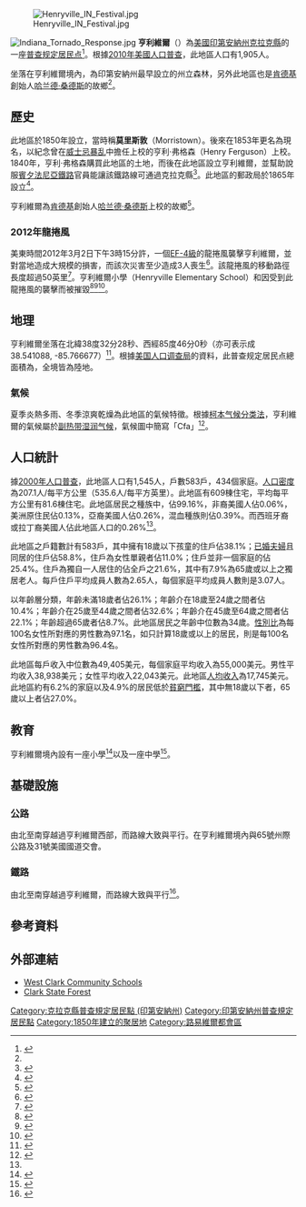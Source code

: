 {{noteTA
|G1=USState
|1=zh-cn:普查规定居民点;zh-tw:人口普查指定地區;
}}
{{Infobox settlement
|official_name = 亨利維爾
|native_name = Henryville
|settlement_type = [[普查规定居民点|普查规定居民点]]
|nickname = 
|mapsize = 250x200px
|image_skyline = 
|imagesize = 
|image_caption = 
|image_map = Clark_County_Indiana_Incorporated_and_Unincorporated_areas_Henryville_Highlighted.svg
|map_caption = 亨利維爾於[[克拉克縣_(印地安納州)|克拉克縣]]及[[印第安納州|印第安納州]]之地理位置
|image_map1 = 
|mapsize1 = 
|map_caption1 = 
|subdivision_type = [[世界政區索引|國家]]
|subdivision_name = [[美国|美国]]
|area_note = 
|subdivision_type1 = [[美國行政區劃|州]]
|subdivision_name1 = [[印第安納州|印第安納州]]
|subdivision_type2 = [[印第安納州行政区划|縣]]
|subdivision_name2 = [[克拉克縣_(印地安納州)|克拉克縣]]
|subdivision_type3 = {{le|印第安納州鎮區列表|List of townships in Indiana|鎮區}}
|subdivision_name3 = {{le|門羅鎮區 (印第安納州克拉克縣)|Monroe Township, Clark County, Indiana|門羅鎮區}}
|government_type = 
|leader_title = 
|leader_name = 
|established_date = 
|area_magnitude = 1 E6
|area_total_km2 = 7.5
|area_land_km2 = 7.5
|area_water_km2 = 0.0
|population_as_of = 2010
|population_note = 
|population_total = 1905
|population_density_km2 = 207.1
|timezone = [[北美东部时区|EST]]
|utc_offset = -5
|timezone_DST = [[北美东部时区|EDT]]
|utc_offset_DST = -4
|area_total_sq_mi = 2.9
|area_land_sq_mi = 2.9
|area_water_sq_mi = 0.0
|elevation_footnotes =<ref name="GR3">{{cite web|url=http://geonames.usgs.gov|accessdate=2008-01-31|title=US Board on Geographic Names|publisher=[[美國地質調查局|美國地質調查局]]|date=2007-10-25|archive-date=2012-02-26|archive-url=https://www.webcitation.org/65jET5cdV?url=http://geonames.usgs.gov/|dead-url=no}}</ref>
|elevation_m = 158
|elevation_ft = 518
|coordinates_display = inline,title
|coordinates_type = region:US_type:city
|latd = 38 |latm = 32 |lats = 28 |latNS = N
|longd = 85 |longm = 46 |longs = 00 |longEW = W
|postal_code_type = [[美國郵區編號|郵區編號]]
|postal_code = 47126
|area_code = {{le|電話區號812|Area code 812|812}}
|blank_name = [[聯邦資料處理標準|FIPS代碼]]
|blank_info = 18-33142<ref name="GR2">{{cite web|url=http://factfinder2.census.gov|publisher=[[美国人口调查局|美国人口调查局]]|accessdate=2008-01-31|title=American FactFinder|archive-date=2013-09-11|archive-url=https://web.archive.org/web/20130911234518/http://factfinder2.census.gov/|dead-url=no}}</ref>
|blank1_name = [[地名信息系统|GNIS編號]]
|blank1_info = [http://geonames.usgs.gov/pls/gnispublic/f?p=gnispq:3:::NO::P3_FID:436039 436039]
|footnotes = 
|website = 
}}

[[Image:Henryville_IN_Festival.jpg|thumb]]

[[File:Indiana_Tornado_Response.jpg|thumb]]
'''亨利維爾'''（{{lang|en|'''Henryville'''}}）為[[美國|美國]][[印第安納州|印第安納州]][[克拉克縣_(印地安納州)|克拉克縣]]{{le|門羅鎮區 (印第安納州克拉克縣)|Monroe Township, Clark County, Indiana|門羅鎮區}}的一座[[普查规定居民点|普查规定居民点]]<ref>{{cite gnis|436039|Henryville, Indiana|2016-10-23}}</ref>。根據[[2010年美國人口普查|2010年美國人口普查]]，此地區人口有1,905人。

{{le|克拉克州立森林|Clark State Forest}}坐落在亨利維爾境內，為印第安納州最早設立的州立森林，另外此地區也是[[肯德基|肯德基]]創始人[[哈兰德·桑德斯|哈兰德·桑德斯]]的故鄉<ref name = ChicagoST20120302/>。

==歷史==
此地區於1850年設立，當時稱'''莫里斯敦'''（Morristown）。後來在1853年更名為現名，以紀念曾在[[威士忌暴乱|威士忌暴乱]]中擔任上校的亨利·弗格森（Henry Ferguson）上校。1840年，亨利·弗格森購買此地區的土地，而後在此地區設立亨利維爾，並幫助說服[[賓夕法尼亞鐵路|賓夕法尼亞鐵路]]官員能讓該鐵路線可通過克拉克縣<ref>{{cite web|url=http://indianapublicmedia.org/momentofindianahistory/henry-ferguson|title=Henry Ferguson|author=Yael Kasander|date=2007-03-12|publisher=Indiana Public Media|accessdate=2012-03-08|archive-date=2020-11-18|archive-url=https://web.archive.org/web/20201118044934/https://indianapublicmedia.org/momentofindianahistory/henry-ferguson/|dead-url=no}}</ref>。此地區的郵政局於1865年設立<ref>{{cite web | url=http://www.postalhistory.com/postoffices.asp?task=display&state=IN&county=Clark | title=Clark County | publisher=Jim Forte Postal History | accessdate=2014-08-30 | archive-date=2014-09-03 | archive-url=https://web.archive.org/web/20140903100414/http://www.postalhistory.com/postoffices.asp?task=display&state=IN&county=Clark | dead-url=no }}</ref>。

亨利維爾為[[肯德基|肯德基]]創始人[[哈兰德·桑德斯|哈兰德·桑德斯]]上校的故鄉<ref>{{cite book|last=Witzel|first=Morgen|title=Encyclopedia of History of American Management|url=https://books.google.com/books?id=sOyPumbw0poC&pg=PA447|date=2005-05-15|publisher=A&C Black|isbn=978-1-84371-131-5|page=447|access-date=2016-11-26|archive-date=2019-05-13|archive-url=https://web.archive.org/web/20190513215905/https://books.google.com/books?id=sOyPumbw0poC&pg=PA447|dead-url=no}}</ref>。

===2012年龍捲風===
美東時間2012年3月2日下午3時15分許，一個[[改良藤田级数|EF-4級]]的龍捲風襲擊亨利維爾，並對當地造成大規模的損害，而該次災害至少造成3人喪生<ref name = ChicagoST20120302>{{Cite web |url=http://www.suntimes.com/11008354-417/indiana-town-completely-gone-after-tornado-kills-at-least-3-official-says.html |title=Indiana town completely gone after tornado kills at least 3; Sun Times; March 2, 2012. |accessdate=2016-11-26 |archive-date=2014-11-29 |archive-url=https://web.archive.org/web/20141129030552/http://www.suntimes.com/11008354-417/indiana-town-completely-gone-after-tornado-kills-at-least-3-official-says.html |dead-url=no }}</ref>。該龍捲風的移動路徑長度超過50英里<ref>{{cite news|url=http://www.philly.com/philly/hp/news_update/20120304_ap_stormsdemolishsmalltownsinindky38dead.html?c=r|title=Storms demolish small towns in Ind., Ky.; 38 dead|last1=Alford|first1=Roger|author2=Jim Suhr|agency=[[美联社|美联社]]|date=2012-03-04|accessdate=2012-03-04|newspaper=[[費城詢問報|費城詢問報]]}}</ref>。亨利維爾小學（Henryville Elementary School）和{{le|亨利維爾中學|Henryville Jr/Sr High School}}因受到此龍捲風的襲擊而被摧毀<ref>{{cite web |author=Susan Candiotti and Moni Basu |url=http://www.cnn.com/2012/03/03/us/severe-weather-indiana-town/ |title=March tornadoes: One day there was a town; the next day it was gone |publisher=CNN |date=2012-03-03 |accessdate=2012-05-22 |archive-date=2020-08-14 |archive-url=https://web.archive.org/web/20200814180817/https://www.cnn.com/2012/03/03/us/severe-weather-indiana-town/ |dead-url=no }}</ref><ref>{{cite web |url=http://usnews.msnbc.msn.com/_news/2012/03/03/10569717-crash-bang-break-as-students-staff-survive-twister-hitting-school |title=U.S. News - 'Crash, bang, break' as students, staff survive twister hitting school |publisher=Usnews.msnbc.msn.com |date= |accessdate=2012-05-22 |deadurl=yes |archiveurl=https://web.archive.org/web/20120527114716/http://usnews.msnbc.msn.com/_news/2012/03/03/10569717-crash-bang-break-as-students-staff-survive-twister-hitting-school |archivedate=2012-05-27 }}</ref><ref>{{cite web |url=http://www.cbsnews.com/8301-201_162-57390040/state-of-emergency-declared-in-ind-ky/ |title=Storms demolish small towns in Ind., Ky.; 38 dead |publisher=CBS News |date= |accessdate=2012-05-22 |archive-date=2013-09-23 |archive-url=https://web.archive.org/web/20130923200222/http://www.cbsnews.com/8301-201_162-57390040/state-of-emergency-declared-in-ind-ky/ |dead-url=no }}</ref>。

==地理==
亨利維爾坐落在北緯38度32分28秒、西經85度46分0秒（亦可表示成38.541088, -85.766677）<ref name="GR1">{{cite web|url=http://www.census.gov/geo/www/gazetteer/gazette.html|publisher=[[美国人口调查局|美国人口调查局]]|accessdate=2011-04-23|date=2011-02-12|title=US Gazetteer files: 2010, 2000, and 1990|archive-url=https://web.archive.org/web/20060720110047/http://www.census.gov/geo/www/gazetteer/gazette.html|archive-date=2006-07-20|dead-url=yes}}</ref>。根據[[美国人口调查局|美国人口调查局]]的資料，此普查规定居民点總面積為{{convert|2.9|sqmi|sqkm|2}}，全境皆為陸地。

===氣候===
夏季炎熱多雨、冬季涼爽乾燥為此地區的氣候特徵。根據[[柯本气候分类法|柯本气候分类法]]，亨利維爾的氣候屬於[[副热带湿润气候|副热带湿润气候]]，氣候圖中簡寫「Cfa」<ref>{{Cite web |url=http://www.weatherbase.com/weather/weather-summary.php3?s=519321&cityname=Henryville%2C+Indiana%2C+United+States+of+America&units= |title=Climate Summary for Henryville, Indiana |accessdate=2016-11-26 |archive-date=2019-05-13 |archive-url=https://web.archive.org/web/20190513043902/http://www.weatherbase.com/weather/weather-summary.php3?s=519321&cityname=Henryville%2C+Indiana%2C+United+States+of+America&units= |dead-url=no }}</ref>。

==人口統計==
{{US Census population|1900=|1910=|1920=|1930=|1940=|1950=|1960=|1970=|1980=|1990=|2000=1545|2010=1905|estyear=|estimate=|estref=|align=left|align-fn=center
|footnote=[http://www.census.gov/prod/www/abs/decennial/ U.S. Decennial Census]}}
據[[2000年美國人口普查|2000年人口普查]]，此地區人口有1,545人，戶數583戶，434個家庭。[[人口密度|人口密度]]為207.1人/每平方公里（535.6人/每平方英里）。此地區有609棟住宅，平均每平方公里有81.6棟住宅。此地區居民之種族中，{{le|美國種族和民族|Race and ethnicity in the United States Census|白人}}佔99.16%，非裔美國人佔0.06%，美洲原住民佔0.13%，亞裔美國人佔0.26%，混血種族則佔0.39%。而西班牙裔或拉丁裔美國人佔此地區人口的0.26%<ref name="GR2" />。

此地區之戶籍數計有583戶，其中擁有18歲以下孩童的住戶佔38.1%；[[婚姻|已婚夫婦]]且同居的住戶佔58.8%，住戶為女性單親者佔11.0%；住戶並非一個家庭的佔25.4%。住戶為獨自一人居住的佔全戶之21.6%，其中有7.9%為65歲或以上之獨居老人。每戶住戶平均成員人數為2.65人，每個家庭平均成員人數則是3.07人。

以年齡層分類，年齡未滿18歲者佔26.1%；年齡介在18歲至24歲之間者佔10.4%；年齡介在25歲至44歲之間者佔32.6%；年齡介在45歲至64歲之間者佔22.1%；年齡超過65歲者佔8.7%。此地區居民之年齡中位數為34歲。[[性別比|性別比]]為每100名女性所對應的男性數為97.1名，如只計算18歲或以上的居民，則是每100名女性所對應的男性數為96.4名。

此地區每戶收入中位數為49,405美元，每個家庭平均收入為55,000美元。男性平均收入38,938美元；女性平均收入22,043美元。此地區[[人均收入|人均收入]]為17,745美元。此地區約有6.2%的家庭以及4.9%的居民低於[[貧窮門檻|貧窮門檻]]，其中無18歲以下者，65歲以上者佔27.0%。

==教育==
亨利維爾境內設有一座小學<ref>{{cite web |url=http://www.wclark.k12.in.us/content.asp?q_areaprimaryid=6&q_areasecondaryid=1 |title=:: West Clark Community Schools :: |publisher=Wclark.k12.in.us |date=2012-03-02 |accessdate=2012-05-22 |deadurl=yes |archiveurl=https://web.archive.org/web/20120522225246/http://www.wclark.k12.in.us/content.asp?q_areaprimaryid=6&q_areasecondaryid=1 |archivedate=2012-05-22 }}</ref>以及一座中學<ref>{{cite web |url=http://www.wclark.k12.in.us/content.asp?q_areaprimaryid=6&q_areasecondaryid=2 |title=:: West Clark Community Schools :: |publisher=Wclark.k12.in.us |date=2012-05-14 |accessdate=2012-05-22 |deadurl=yes |archiveurl=https://web.archive.org/web/20120522223848/http://www.wclark.k12.in.us/content.asp?q_areaprimaryid=6&q_areasecondaryid=2 |archivedate=2012-05-22 }}</ref>。

==基礎設施==

===公路===
{{le|65號州際公路印第安納州段|Interstate 65 in Indiana|65號州際公路}}由北至南穿越過亨利維爾西部，而路線大致與{{le|31號美國國道印第安納州段|U.S. Route 31 in Indiana|31號美國國道}}平行。{{le|160號印第安納州州道|Indiana State Road 160}}在亨利維爾境內與65號州際公路及31號美國國道交會。

===鐵路===
{{le|路易維爾和印第安那鐵路|Louisville and Indiana Railroad}}由北至南穿越過亨利維爾，而路線大致與{{le|31號美國國道印第安納州段|U.S. Route 31 in Indiana|31號美國國道}}平行<ref>{{Cite web |url=http://www.in.gov/indot/files/MAIN-RR-11_V1.pdf |title=State of Indiana 2012 Rail System Map |accessdate=2016-11-26 |archive-date=2011-06-15 |archive-url=https://web.archive.org/web/20110615200542/http://www.in.gov/indot/files/MAIN-RR-11_V1.pdf |dead-url=no }}</ref>。

==參考資料==
{{Reflist|30em}}

==外部連結==
* [https://web.archive.org/web/20120304205513/http://www.wclark.k12.in.us/content.asp West Clark Community Schools]
* [http://www.in.gov/dnr/forestry/4827.htm Clark State Forest] {{Wayback|url=http://www.in.gov/dnr/forestry/4827.htm |date=20201212052702 }}

<!--{{克拉克縣 (印第安納州)}}
{{Indiana}}-->

{{DEFAULTSORT:Henryville, Indiana}}
[[Category:克拉克縣普查規定居民點_(印第安納州)|Category:克拉克縣普查規定居民點 (印第安納州)]]
[[Category:印第安納州普查規定居民點|Category:印第安納州普查規定居民點]]
[[Category:1850年建立的聚居地|Category:1850年建立的聚居地]]
[[Category:路易維爾都會區|Category:路易維爾都會區]]